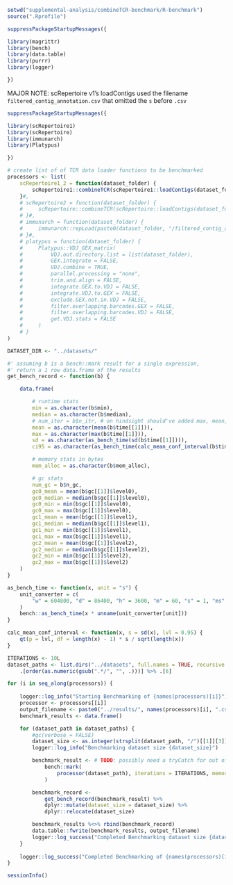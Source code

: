 ```r
setwd("supplemental-analysis/combineTCR-benchmark/R-benchmark")
source(".Rprofile")

suppressPackageStartupMessages({

library(magrittr)
library(bench)
library(data.table)
library(purrr)
library(logger)

})
```

MAJOR NOTE: scRepertoire v1's loadContigs used the filename `filtered_contig_annotation.csv` that omitted the `s` before `.csv`

```r
suppressPackageStartupMessages({

library(scRepertoire1)
library(scRepertoire)
library(immunarch)
library(Platypus)

})

# create list of of TCR data loader functions to be benchmarked
processors <- list(
    scRepertoire1_2 = function(dataset_folder) {
        scRepertoire1::combineTCR(scRepertoire1::loadContigs(dataset_folder))
    }#,
    # scRepertoire2 = function(dataset_folder) {
    #     scRepertoire::combineTCR(scRepertoire::loadContigs(dataset_folder))
    # }#,
    # immunarch = function(dataset_folder) {
    #     immunarch::repLoad(paste0(dataset_folder, "/filtered_contig_annotation.csv"))
    # }#,
    # platypus = function(dataset_folder) {
    #     Platypus::VDJ_GEX_matrix(
    #         VDJ.out.directory.list = list(dataset_folder),
    #         GEX.integrate = FALSE,
    #         VDJ.combine = TRUE,
    #         parallel.processing = "none",
    #         trim.and.align = FALSE,
    #         integrate.GEX.to.VDJ = FALSE,
    #         integrate.VDJ.to.GEX = FALSE,
    #         exclude.GEX.not.in.VDJ = FALSE,
    #         filter.overlapping.barcodes.GEX = FALSE,
    #         filter.overlapping.barcodes.VDJ = FALSE,
    #         get.VDJ.stats = FALSE
    #     )
    # }
)

```

```r
DATASET_DIR <- "../datasets/"

#' assuming b is a bench::mark result for a single expression,
#' return a 1 row data.frame of the results
get_bench_record <- function(b) {

    data.frame(

        # runtime stats
        min = as.character(b$min),
        median = as.character(b$median),
        # num_iter = b$n_itr, # on hindsight should've added max, mean, std, ci as well
        mean = as.character(mean(b$time[[1]])),
        max = as.character(max(b$time[[1]])),
        sd = as.character(as_bench_time(sd(b$time[[1]]))),
        ci95 = as.character(as_bench_time(calc_mean_conf_interval(b$time[[1]]))),

        # memory stats in bytes
        mem_alloc = as.character(b$mem_alloc),

        # gc stats
        num_gc = b$n_gc,
        gc0_mean = mean(b$gc[[1]]$level0),
        gc0_median = median(b$gc[[1]]$level0),
        gc0_min = min(b$gc[[1]]$level0),
        gc0_max = max(b$gc[[1]]$level0),
        gc1_mean = mean(b$gc[[1]]$level1),
        gc1_median = median(b$gc[[1]]$level1),
        gc1_min = min(b$gc[[1]]$level1),
        gc1_max = max(b$gc[[1]]$level1),
        gc2_mean = mean(b$gc[[1]]$level2),
        gc2_median = median(b$gc[[1]]$level2),
        gc2_min = min(b$gc[[1]]$level2),
        gc2_max = max(b$gc[[1]]$level2)
    )
}

as_bench_time <- function(x, unit = "s") {
    unit_converter = c(
        "w" = 604800, "d" = 86400, "h" = 3600, "m" = 60, "s" = 1, "ms" = 1e-3, "µs" = 1e-6, "ns" = 1e-9
    )
    bench::as_bench_time(x * unname(unit_converter[unit]))
}

calc_mean_conf_interval <- function(x, s = sd(x), lvl = 0.95) {
    qt(p = lvl, df = length(x) - 1) * s / sqrt(length(x))
}
```

```r
ITERATIONS <- 10L
dataset_paths <- list.dirs("../datasets", full.names = TRUE, recursive = FALSE) %>%
    .[order(as.numeric(gsub(".*/", "", .)))] %>% .[6]

for (i in seq_along(processors)) {
    
    logger::log_info("Starting Benchmarking of {names(processors)[i]}")
    processor <- processors[[i]]
    output_filename <- paste0("../results/", names(processors)[i], ".csv")
    benchmark_results <- data.frame()

    for (dataset_path in dataset_paths) {
        #gc(verbose = FALSE)
        dataset_size <- as.integer(strsplit(dataset_path, "/")[[1]][3])
        logger::log_info("Benchmarking dataset size {dataset_size}")

        benchmark_result <- # TODO: possibly need a tryCatch for out of memory errors
            bench::mark(
                processor(dataset_path), iterations = ITERATIONS, memory = TRUE
            )

        benchmark_record <-
            get_bench_record(benchmark_result) %>%
            dplyr::mutate(dataset_size = dataset_size) %>%
            dplyr::relocate(dataset_size)

        benchmark_results %<>% rbind(benchmark_record)
        data.table::fwrite(benchmark_results, output_filename)
        logger::log_success("Completed Benchmarking dataset size {dataset_size}")
    }
    
    logger::log_success("Completed Benchmarking of {names(processors)[i]}")
}
```

```r
sessionInfo()
```
